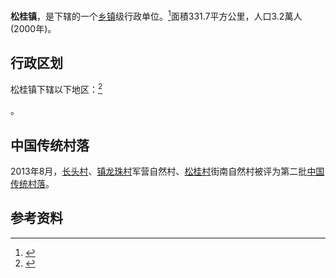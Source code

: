 {{中国乡级行政区|53/29/32/103/000}}

'''松桂镇'''，是{{PRC admin/fullname|53/29/32/103/000|3}}下辖的一个[[乡镇|乡镇]]级行政单位。<ref>{{PRC admin/ref sgc|{{PRC admin/parent|53/29/32/103/000}}}}</ref>面積331.7平方公里，人口3.2萬人(2000年)。

== 行政区划 ==

松桂镇下辖以下地区：<ref>{{PRC admin/ref sgc|53/29/32/103/000}}</ref>

{{PRC admin/children|53/29/32/103/000}}。

==中国传统村落==
2013年8月，[[长头村|长头村]]、[[镇龙珠村|镇龙珠村]]军营自然村、[[松桂村|松桂村]]街南自然村被评为第二批[[中国传统村落|中国传统村落]]。

== 参考资料 ==

{{reflist}}

{{行政区划小作品}}
{{PRC admin/navcat|53/29/32/103/000}}